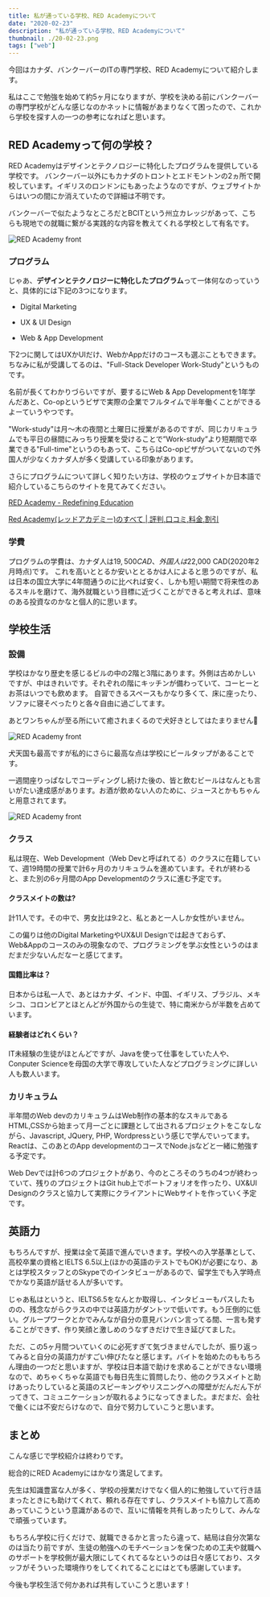```yaml
---
title: 私が通っている学校、RED Academyについて
date: "2020-02-23"
description: "私が通っている学校、RED Academyについて"
thumbnail: ./20-02-23.png
tags: ["web"]
---
```


今回はカナダ、バンクーバーのITの専門学校、RED Academyについて紹介します。



私はここで勉強を始めて約5ヶ月になりますが、学校を決める前にバンクーバーの専門学校がどんな感じなのかネットに情報があまりなくて困ったので、これから学校を探す人の一つの参考になればと思います。

## RED Academyって何の学校？

RED Academyはデザインとテクノロジーに特化したプログラムを提供している学校です。
バンクーバー以外にもカナダのトロントとエドモントンの2ヵ所で開校しています。イギリスのロンドンにもあったようなのですが、ウェブサイトからはいつの間にか消えていたので詳細は不明です。


バンクーバーで似たようなところだとBCITという州立カレッジがあって、こちらも現地での就職に繋がる実践的な内容を教えてくれる学校として有名です。

![RED Academy front](./images/02.png)


### プログラム

じゃあ、**デザインとテクノロジーに特化したプログラム**って一体何なのっていうと、具体的には下記の3つになります。

- Digital Marketing

- UX & UI Design

- Web & App Development


下2つに関してはUXかUIだけ、WebかAppだけのコースも選ぶこともできます。
ちなみに私が受講してるのは、"Full-Stack Developer Work-Study"というものです。



名前が長くてわかりづらいですが、要するにWeb & App Developmentを1年学んだあと、Co-opというビザで実際の企業でフルタイムで半年働くことができるよーていうやつです。



"Work-study"は月〜木の夜間と土曜日に授業があるのですが、同じカリキュラムでも平日の昼間にみっちり授業を受けることで”Work-study”より短期間で卒業できる"Full-time"というのもあって、こちらはCo-opビザがついてないので外国人が少なくカナダ人が多く受講している印象があります。



さらにプログラムについて詳しく知りたい方は、学校のウェブサイトか日本語で紹介しているこちらのサイトを見てみてください。



[RED Academy - Redefining Education](https://redacademy.com/)

[Red Academy(レッドアカデミー)のすべて | 評判,口コミ,料金,割引](https://canada-school.com/school/redacademy/)

### 学費

プログラムの学費は、カナダ人は$19,500 CAD、外国人は$22,000 CAD(2020年2月時点)です。
これを高いととるか安いととるかは人によると思うのですが、私は日本の国立大学に4年間通うのに比べれば安く、しかも短い期間で将来性のあるスキルを磨けて、海外就職という目標に近づくことができると考えれば、意味のある投資なのかなと個人的に思います。

## 学校生活

### 設備

学校はかなり歴史を感じるビルの中の2階と3階にあります。外側は古めかしいですが、中はきれいです。それぞれの階にキッチンが備わっていて、コーヒーとお茶はいつでも飲めます。
自習できるスペースもかなり多くて、床に座ったり、ソファに寝そべったりと各々自由に過ごしてます。



あとワンちゃんが至る所にいて癒されまくるので犬好きとしてはたまりません🐶

![RED Academy front](./images/04.jpeg)

犬天国も最高ですが私的にさらに最高な点は学校にビールタップがあることです。

一週間座りっぱなしでコーディングし続けた後の、皆と飲むビールはなんとも言いがたい達成感があります。お酒が飲めない人のために、ジュースとかもちゃんと用意されてます。

![RED Academy front](./images/05.jpeg)



### クラス

私は現在、Web Development（Web Devと呼ばれてる）のクラスに在籍していて、週19時間の授業で計6ヶ月のカリキュラムを進めています。それが終わると、また別の6ヶ月間のApp Developmentのクラスに進む予定です。


#### クラスメイトの数は?

計11人です。その中で、男女比は9:2と、私とあと一人しか女性がいません。

この偏りは他のDigital MarketingやUX&UI Designでは起きておらず、Web&Appのコースのみの現象なので、プログラミングを学ぶ女性というのはまだまだ少ないんだなーと感じてます。


#### 国籍比率は？

日本からは私一人で、あとはカナダ、インド、中国、イギリス、ブラジル、メキシコ、コロンビアとほとんどが外国からの生徒で、特に南米からが半数を占めています。

#### 経験者はどれくらい？

IT未経験の生徒がほとんどですが、Javaを使って仕事をしていた人や、Conputer Scienceを母国の大学で専攻していた人などプログラミングに詳しい人も数人います。

### カリキュラム

半年間のWeb devのカリキュラムはWeb制作の基本的なスキルであるHTML,CSSから始まって月一ごとに課題として出されるプロジェクトをこなしながら、Javascript, JQuery, PHP, Wordpressという感じで学んでいってます。Reactは、このあとのApp developmentのコースでNode.jsなどと一緒に勉強する予定です。



Web Devでは計6つのプロジェクトがあり、今のところそのうちの4つが終わっていて、残りのプロジェクトはGit hub上でポートフォリオを作ったり、UX&UI Designのクラスと協力して実際にクライアントにWebサイトを作っていく予定です。

## 英語力

もちろんですが、授業は全て英語で進んでいきます。学校への入学基準として、高校卒業の資格とIELTS 6.5以上(ほかの英語のテストでもOK)が必要になり、あとは学校スタッフとのSkypeでのインタビューがあるので、留学生でも入学時点でかなり英語が話せる人が多いです。



じゃあ私はというと、IELTS6.5をなんとか取得し、インタビューもパスしたものの、残念ながらクラスの中では英語力がダントツで低いです。もう圧倒的に低い。グループワークとかでみんなが自分の意見バンバン言ってる間、一言も発することができず、作り笑顔と激しめのうなずきだけで生き延びてました。



ただ、この5ヶ月間ついていくのに必死すぎて気づきませんでしたが、振り返ってみると自分の英語力がすごい伸びたなと感じます。バイトを始めたのももちろん理由の一つだと思いますが、学校は日本語で助けを求めることができない環境なので、めちゃくちゃな英語でも毎日先生に質問したり、他のクラスメイトと助けあったりしていると英語のスピーキングやリスニングへの障壁がだんだん下がってきて、コミュニケーションが取れるようになってきました。まだまだ、会社で働くには不安だらけなので、自分で努力していこうと思います。

## まとめ

こんな感じで学校紹介は終わりです。


総合的にRED Academyにはかなり満足してます。



先生は知識豊富な人が多く、学校の授業だけでなく個人的に勉強していて行き詰まったときにも助けてくれて、頼れる存在ですし、クラスメイトも協力して高めあっていこうという意識があるので、互いに情報を共有しあったりして、みんなで頑張っています。

もちろん学校に行くだけで、就職できるかと言ったら違って、結局は自分次第なのは当たり前ですが、生徒の勉強へのモチベーションを保つための工夫や就職へのサポートを学校側が最大限にしてくれてるなというのは日々感じており、スタッフがそういった環境作りをしてくれてることにはとても感謝しています。



今後も学校生活で何かあれば共有していこうと思います！